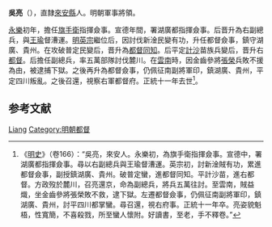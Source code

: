 '''吳亮'''（{{bd|？||1446年||Wu}}），直隸[[來安縣|來安縣]]人。明朝軍事將領。

[[永乐_(明朝)|永樂]]初年，擔任[[旗手衛|旗手衛]]指揮僉事。宣德年間，署湖廣都指揮僉事。后晋升為右副總兵，與[[王瑜_(山阳)|王瑜]]督漕運。[[明英宗|明英宗]]繼位后，因討伐新淦民變有功，升任都督僉事，鎮守湖廣、貴州。在攻破普定民變后，晋升為[[都督|都督]][[同知|同知]]。后平定[[計沙|計沙]]苗族兵變后，晋升右[[都督|都督]]。后擔任副總兵，率五萬部隊討伐麓川。在[[雲南|雲南]]時，因金齒參將[[張榮|張榮]]兵敗不援為由，被逮捕下獄。之後再升為都督僉事，仍佩征南副將軍印，鎮湖廣、貴州，平定四川叛亂。之後召還，視察右軍都督府。正統十一年去世<ref>《[[明史|明史]]》（卷166）：“吳亮，來安人。永樂初，為旗手衛指揮僉事。宣德中，署湖廣都指揮僉事。尋以右副總兵與王瑜督漕運。英宗初，討新淦賊有功，累進都督僉事，副授鎮湖廣、貴州。破普定蠻，進都督同知。平計沙苗，進右都督。方政歿於麓川，召亮還京，命為副總兵，將兵五萬往討。至雲南，賊益熾，坐金齒參將張榮敗不救，逮下獄。左遷都督僉事，仍佩征南副將軍印，鎮湖廣、貴州，討平四川都掌蠻。尋召還，視右府事。正統十一年卒。亮姿貌魁梧，性寬簡，不喜殺戮，所至蠻人懷附。好讀書，至老，手不釋卷。”</ref>。

== 参考文献 ==
{{wikisource|明史/卷166}}
{{Reflist}}

{{明朝人物小作品}}

{{Authority control}}
{{DEFAULTSORT:Wu吴}}
[[Category:吴姓|Liang]]
[[Category:明朝都督|Category:明朝都督]]